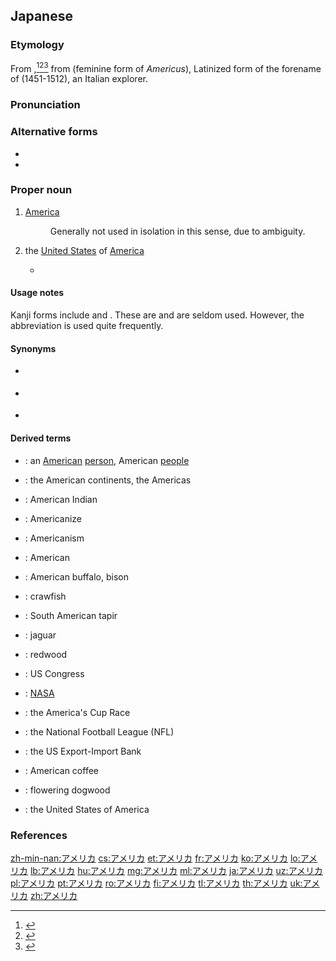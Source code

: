 ==Japanese==
{{wikipedia|lang=ja}}

===Etymology===
From {{etyl|en|ja|sort=あめりか}} {{m|en|America}},<ref name="KDJ">{{R:Kokugo Dai Jiten}}</ref><ref name="DJR">{{R:Daijirin}}</ref><ref name="SMK5">{{R:Shinmeikai5}}</ref> from {{etyl|la|ja|sort=あめりか}} {{m|la|America}} (feminine form of ''Americus''), Latinized form of the forename of {{w|Amerigo Vespucci}} (1451-1512), an Italian explorer.

===Pronunciation===
{{ja-pron|acc=0|acc_ref=NHK}}

===Alternative forms===
* {{l|ja|亜米利加}}
* {{l|ja|亜墨利加}}

===Proper noun===
{{ja-pos|proper|sort=あめりか}}

# [[America]] {{qualifier|as in [[North America|North]] or [[South America]]}}
#: Generally not used in isolation in this sense, due to ambiguity.
#: {{ja-usex|南'''アメリカ'''、北'''アメリカ'''、中央'''アメリカ'''|^みなみ '''^アメリカ'''、 ^きた '''^アメリカ'''、 ^ちゅうおう '''^アメリカ'''|South '''America''', North '''America''', Central '''America'''}}
# {{qualifier|more specifically}} the [[United States]] of [[America]]
#* {{quote-book|author={{w|Motohiro Katou}}|title={{w|Q.E.D. 証明終了|{{ruby|{{lang|ja|Q.E.D. [証](しょう)[明](めい)[終](しゅう)[了](りょう)}}}}|lang=ja}}|trans-title={{w|Q.E.D. (manga)|Q.E.D. Quod Erat Demonstrandum}}|location=Tokyo|publisher=Kodansha|date=September 16 1999|isbn=4-06-333696-4|volume=4|page=90|passage={{ja-usex|その度に'''アメリカ'''が出てって爆%弾%落とせってのか？|^その たび に '''^アメリカ''' が でてって ばく%だん% おとせって の か？|You think '''America''' should butt in and go drop some bombs every time?}}{{ja-usex|当たり前さ‼　それが〝世%界の警%察〞たる'''アメリカ'''の役%目だろ‼|^あたりまえ さ‼　^それ が 〝せ%かい の けい%さつ〞 たる '''^アメリカ''' の やく%め だろ‼|Well, duh!! '''America''' is the "world police" after all!!}}|chapter={{ruby|{{lang|ja|ヤコブの[階](たい)[段](だん)}}}}|trans-chapter=Jacob's Ladder|language=Japanese}}

====Usage notes====
Kanji forms include {{l|ja|亜米利加}} and {{l|ja|亜墨利加}}. These are {{ateji|sort=あめりか}} and are seldom used. However, the abbreviation {{m|ja|米|tr=Bei}} is used quite frequently.

====Synonyms====
* {{sense|United States}} {{ja-r|米国|^べいこく}}
* {{sense|The United States of America}} {{ja-r|アメリカ合%衆%国|^アメリカ ^がっ%しゅう%こく}}
* {{sense|the Americas; US}} {{ja-r|米|^べい}} {{qualifier|abbreviation}}

====Derived terms====
{{der-top}}
* {{ja-r|アメリカ人|^アメリカ-じん}}: an [[American]] [[person]], American [[people]]
* {{ja-r|アメリカ大陸|^アメリカ たいりく}}: the American continents, the Americas
* {{ja-r|アメリカインディアン|caps=1}}: American Indian
* {{ja-r|アメリカナイズ|caps=1}}: Americanize
* {{ja-r|アメリカニズム|caps=1}}: Americanism
* {{ja-r|アメリカン|caps=1}}: American
* {{ja-r|アメリカ野牛|^アメリカ やぎゅう}}: American buffalo, bison
* {{ja-r|アメリカ蝲蛄|^アメリカ ざりがに}}: crawfish
* {{ja-r|アメリカ貘|^アメリカ ばく}}: South American tapir
* {{ja-r|アメリカ豹|^アメリカ ひょう}}: jaguar
* {{ja-r|アメリカ鼠子|^アメリカ ねずこ}}: redwood
* {{ja-r|アメリカ連邦議会|^アメリカ ^れんぽう ^ぎかい}}: US Congress
* {{ja-r|アメリカ航空宇宙局||^アメリカ ^こうくう ^うちゅうきょく}}: [[NASA]]
* {{ja-r|アメリカズカップレース||^アメリカズ ^カップ ^レース}}: the America's Cup Race
* {{ja-r|アメリカプロフットボールリーグ||^アメリカ ^フットボール ^リーグ}}: the National Football League (NFL)
* {{ja-r|アメリカ輸出入銀行||^アメリカ ^ゆしゅつにゅう ^ぎんこう}}: the US Export-Import Bank
* {{ja-r|アメリカンコーヒー||^アメリカン コーヒー}}: American coffee
* {{ja-r|アメリカ山法師|^アメリカ やまぼうし}}: flowering dogwood
* {{ja-r|アメリカ合%衆%国|^アメリカ ^がっ%しゅう%こく}}: the United States of America
{{der-bottom}}

===References===
<references/>

{{catlangcode|ja|sort=あめりか|America|Continents|United States of America|Countries of North America}}

[[zh-min-nan:アメリカ]]
[[cs:アメリカ]]
[[et:アメリカ]]
[[fr:アメリカ]]
[[ko:アメリカ]]
[[lo:アメリカ]]
[[lb:アメリカ]]
[[hu:アメリカ]]
[[mg:アメリカ]]
[[ml:アメリカ]]
[[ja:アメリカ]]
[[uz:アメリカ]]
[[pl:アメリカ]]
[[pt:アメリカ]]
[[ro:アメリカ]]
[[fi:アメリカ]]
[[tl:アメリカ]]
[[th:アメリカ]]
[[uk:アメリカ]]
[[zh:アメリカ]]